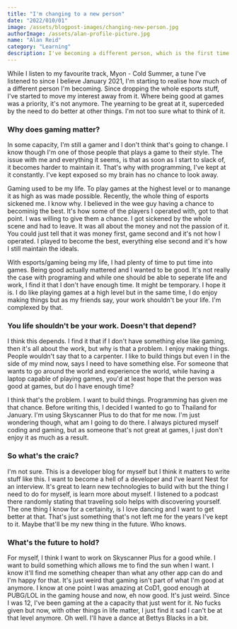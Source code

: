 ```yaml
---
title: "I'm changing to a new person"
date: "2022/010/01"
image: /assets/blogpost-images/changing-new-person.jpg
authorImage: /assets/alan-profile-picture.jpg
name: "Alan Reid"
category: "Learning"
description: I've becoming a different person, which is the first time in many of many of years. It's weird
---
```


While I listen to my favourite track, Myon - Cold Summer, a tune I've listened to since I believe January 2021, I'm starting to realise how much of a different person I'm becoming. Since dropping the whole esports stuff, I've started to move my interest away from it. Where being good at games was a priority, it's not anymore. The yearning to be great at it, superceded by the need to do better at other things. I'm not too sure what to think of it. 

### Why does gaming matter?

In some capacity, I'm still a gamer and I don't think that's going to change. I know though I'm one of those people that plays a game to their style. The issue with me and everything it seems, is that as soon as I start to slack of, it becomes harder to maintain it. That's why with programming, I've kept at it constantly. I've kept exposed so my brain has no chance to look away. 

Gaming used to be my life. To play games at the highest level or to manange it as high as was made possible. Recently, the whole thing of esports sickened me. I know why. I believed in the wee guy having a chance to becominig the best. It's how some of the players I operated with, got to that point. I was willing to give them a chance. I got sickened by the whole scene and had to leave. It was all about the money and not the passion of it. You could just tell that it was money first, game second and it's not how I operated. I played to become the best, everything else second and it's how I still maintain the ideals. 

With esports/gaming being my life, I had plenty of time to put time into games. Being good actually mattered and I wanted to be good. It's not really the case with programing and while one should be able to seperate life and work, I find it that I don't have enough time. It might be temporary. I hope it is. I do like playing games at a high level but in the same time, I do enjoy making things but as my friends say, your work shouldn't be your life. I'm complexed by that. 

### You life shouldn't be your work. Doesn't that depend?

I think this depends. I find it that if I don't have something else like gaming, then it's all about the work, but why is that a problem. I enjoy making things. People wouldn't say that to a carpenter. I like to build things but even I in the side of my mind now, says I need to have something else. For someone that wants to go around the world and experience the world, while having a laptop capable of playing games, you'd at least hope that the person was good at games, but do I have enough time?

I think that's the problem. I want to build things. Programming has given me that chance. Before writing this, I decided I wanted to go to Thailand for January. I'm using Skyscanner Plus to do that for me now. I'm just wondering though, what am I going to do there. I always pictured myself coding and gaming, but as someone that's not great at games, I just don't enjoy it as much as a result. 

### So what's the craic?

I'm not sure. This is a developer blog for myself but I think it matters to write stuff like this. I want to become a hell of a developer and I've learnt Nest for an interview. It's great to learn new technologies to build with but the thing I need to do for myself, is learn more about myself. I listened to a podcast there randomly stating that traveling solo helps with discovering yourself. The one thing I know for a certainity, is I love dancing and I want to get better at that. That's just something that's not left me for the years I've kept to it. Maybe that'll be my new thing in the future. Who knows. 

### What's the future to hold?

For myself, I think I want to work on Skyscanner Plus for a good while. I want to build something which allows me to find the sun when I want. I know it'll find me something cheaper than what any other app can do and I'm happy for that. It's just weird that gaming isn't part of what I'm good at anymore. I know at one point I was amazing at CoD1, good enough at PUBG/LOL in the gaming house and now, eh now good. It's just weird. Since I was 12, I've been gaming at the a capacity that just went for it. No fucks given but now, with other things in life matter, I just find it sad I can't be at that level anymore. Oh well. I'll have a dance at Bettys Blacks in a bit. 


